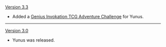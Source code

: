 {{Change History/Header}}
[[Version 3.3]]
* Added a [[Genius Invokation TCG/Stage/Yunus/The Golden Heist|Genius Invokation TCG Adventure Challenge]] for Yunus.
----
[[Version 3.0]]
* Yunus was released.